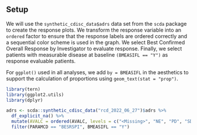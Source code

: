 ## Setup

We will use the `synthetic_cdisc_data$adrs` data set from the `scda` package to create the response plots.
We transform the response variable into an `ordered` factor to ensure that the response labels are ordered correctly and a sequential color scheme is used in the graph.
We select Best Confirmed Overall Response by Investigator to evaluate response.
Finally, we select patients with measurable disease at baseline `(BMEASIFL == "Y")` as response evaluable patients.

For `ggplot()` used in all analyses, we add `by = BMEASIFL` in the aesthetics to support the calculation of proportions using `geom_text(stat = "prop")`.

```r
library(tern)
library(ggplot2.utils)
library(dplyr)

adrs <- scda::synthetic_cdisc_data("rcd_2022_06_27")$adrs %>%
  df_explicit_na() %>%
  mutate(AVALC = ordered(AVALC, levels = c("<Missing>", "NE", "PD", "SD", "PR", "CR"))) %>%
  filter(PARAMCD == "BESRSPI", BMEASIFL == "Y")
```
